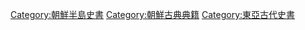 [[Category:朝鮮半島史書|Category:朝鮮半島史書]]
[[Category:朝鮮古典典籍|Category:朝鮮古典典籍]]
[[Category:東亞古代史書|Category:東亞古代史書]]